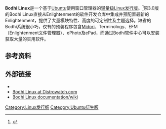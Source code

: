 {{更新|time=2017-01-27T04:44:39+00:00}}
{{NoteTA|G1=IT|G2=FL}}
{{Infobox OS
| name                   = Bodhi Linux
| logo                   = Bodhi Linux Logo.png
| screenshot             = Bodhi-2016-10-29.png
| caption                = Bodhi Linux 4.0.0
| developer              = Bodhi Linux团队
| family                 = [[类Unix|类Unix]]<!--- Do not add Linux or Debian here. They are not families. -->
| released               = {{Start date and age|2011|03|26|df=yes}}
| userland               = [[GNU核心工具组|GNU]]
| ui                     = {{tsl|en|Moksha (window manager)|Moksha}}
| license                = [[自由软件|自由软件]]授权（主要是[[GPL|GPL]]），加部分专有{{tsl|en|binary blob}}
| website                = {{URL|bodhilinux.com}}
| working_state          = 活跃
| source_model           = [[开放源代码|开放源代码]]
| latest_release_version = {{LSR/wikidata}}
| updatemodel            = [[APT|APT]]（前端可用）
| package_manager        = [[dpkg|dpkg]]（类似[[Synaptic|Synaptic]]等前端可用）
| supported_platforms    = [[IA-32|IA-32]]、[[x86-64|x86-64]]<br />（以前也有[[ARM架构|ARM]]<ref name="ARMHF">{{cite web |url=http://forums.bodhilinux.com/index.php?/topic/9393-dropping-official-support-for-arm-devices/ |publisher=Bodhi Linux Forums |author=Jeff Hoogland |title=Dropping Official Support for ARM Devices |accessdate=2013-11-23 |archive-date=2013-11-24 |archive-url=https://web.archive.org/web/20131124005054/http://forums.bodhilinux.com/index.php?%2Ftopic%2F9393-dropping-official-support-for-arm-devices%2F |dead-url=no }}</ref>)
| kernel_type            = [[整塊性核心|整塊性核心]]（[[Linux内核|Linux内核]]）
}}

'''Bodhi Linux'''是一个基于[[Ubuntu|Ubuntu]]使用{{tsl|en|Moksha (window manager)|Moksha}}窗口管理器的[[轻量级Linux发行版|轻量级Linux发行版]]。<ref>{{cite web |url=https://mokshadesktop.github.io/Hello-World/ |author=Jeff Hoogland |publisher=Moksha Development Team |title=Introducing Moksha Desktop |accessdate=2015-07-30 |archive-date=2015-07-30 |archive-url=https://web.archive.org/web/20150730041108/http://mokshadesktop.github.io/Hello-World/ |dead-url=no }}</ref>原3.0版的Bodhi Linux直接从Enlightenment的软件开发仓库中集成并预配置最新的Enlightenment，提供了大量模块特性、高度的可定制性及主题选择。缺省的Bodhi系统很小巧，仅有的预装程序包含[[Midori|Midori]]、Terminology、EFM（Enlightenment文件管理器）、ePhoto及ePad，而通过Bodhi软件中心可以安装获取大量的实用软件。

==参考资料==
{{reflist}}

==外部链接==
{{Commons category|Bodhi Linux}}
* {{官方网站|http://www.bodhilinux.com/}}
* [http://distrowatch.com/table.php?distribution=bodhi/ Bodhi Linux at Distrowatch.com]{{Wayback|url=http://distrowatch.com/table.php?distribution=bodhi%2F |date=20190924172832 }}
* [https://web.archive.org/web/20190924172831/http://www.bodhilinux.com/w/wiki/ Bodhi Linux documentation/wiki]

{{Ubuntu}}
{{Linux发行版}}

[[Category:Linux发行版|Category:Linux发行版]]
[[Category:Ubuntu衍生版|Category:Ubuntu衍生版]]